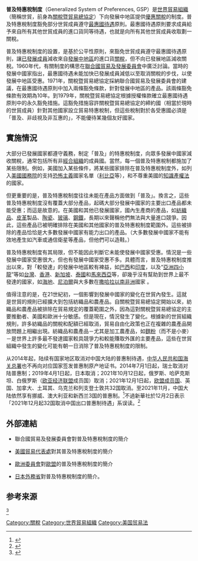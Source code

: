 {{noteTA
|T=zh-cn:普及特惠税制度; zh-tw:普遍化優惠關稅措施; zh-hk:普及特惠稅制度;
|1=zh-cn:普及特惠税制度; zh-tw:普遍化優惠關稅措施; zh-hk:普及特惠稅制度;
}}
'''普及特惠稅制度'''（Generalized System of Preferences, GSP）是[[世界貿易組織|世界貿易組織]]（簡稱世貿，前身為[[關稅暨貿易總協定|關稅暨貿易總協定]]）下向發展中地區提供[[優惠關稅|優惠關稅]]的制度。普及特惠稅制度豁免部分世貿成員遵守[[最惠國待遇|最惠國待遇]]原則。最惠國待遇原則要求成員給予來自所有其他世貿成員的進口貨同等待遇，也就是向所有其他世貿成員收取劃一關稅。

普及特惠稅制度的設置，是基於公平性原則，來豁免世貿成員遵守最惠國待遇原則，讓[[已發展國家|已發展成員]]減收來自[[發展中國家|發展中地區]]的進口貨[[關稅|關稅]]，但不向已發展地區減收關稅。1960年代，有關制度的構思在[[聯合國貿易及發展委員會|聯合國貿易及發展委員會]]中廣泛討論。當時的發展中國家指出，最惠國待遇未能加快已發展成員減低以至取消關稅的步伐，以使發展中地區受惠。1971年，關稅暨貿易總協定採納聯合國貿易及發展委員會的建議，在最惠國待遇原則中加入兩條豁免條款，針對發展中地區的產品。該兩條豁免條款有效期為10年。到1979年，關稅暨貿易總協定根據授權條款確立最惠國待遇原則中的永久豁免措施。這豁免措施容許關稅暨貿易總協定的締約國（相當於現時的世貿成員）針對其他國家設立貿易特惠稅制，但這些稅制對於各受惠國必須是「普及、非歧視及非互惠的」，不能優待某幾個友好國家。

==實施情況==
大部分已發展國家都遵守義務，制定「普及」的特惠稅制度，向眾多發展中國家減收關稅，通常包括所有非[[經合組織|經合組織]]的成員國。當然，每一個普及特惠稅制都施加了某些限制。例如，美國加入某些條件，將某些國家排除在普及特惠稅制度外，如列入[[美國國務院|美國國務院]]的支持[[恐怖主義|恐怖主義]]國家名單（[[利比亞|利比亞]]等），和不尊重美國的[[知識產權法|知識產權法]]的國家。

但更重要的是，普及特惠稅制度往往未能在產品方面做到「普及」。換言之，這些普及特惠稅制度沒有覆蓋大部分產品，起碼大部分發展中國家的主要出口產品都未能受惠；而這是故意的。在美國和其他已發展國家，國內生產商的產品，如[[紡織品|紡織品]]、[[皮革|皮革]]製品、[[陶瓷|陶瓷]]、[[玻璃|玻璃]]、[[鋼鐵|鋼鐵]]，長期以來聲稱他們無法與大量進口競爭。因此，這些產品已被明確排除在美國和其他國家的普及特惠稅制度範圍外。這些被排除的產品恰恰是大多數發展中國家有能力出口的產品。（大多數發展中國家不能有效地產生如汽車或通信衛星等產品，但他們可以造鞋。）

普及特惠稅制度有其局限，但不能因此判斷它未能使發展中國家受惠。情況是一些發展中國家受惠很大，但也有發展中國家受惠不多。具體而言，普及特惠稅制度推出以來，對「較發達」的發展中地區較有裨益，如[[巴西|巴西]]和[[印度|印度]]，以及“[[亞洲四小龍|亞洲四小龍]]”等如[[台灣|台灣]]、[[香港|香港]]、[[新加坡|新加坡]]、[[泰國|泰國]]和[[馬來西亞|馬來西亞]]等，卻幾乎沒有幫助到世界上最不發達的國家，如[[海地|海地]]、[[尼泊爾|尼泊爾]]與大多數在[[撒哈拉以南非洲|撒哈拉以南非洲]]國家 。

值得注意的是，在21世紀初，一個影響到發展中國家的變化在世貿內發生。這就是世貿的規則已經擴大到包括紡織品和農產品。自關稅暨貿易總協定開始以來，紡織品和農產品被排除在貿易規定的覆蓋範圍之外，因為這對關稅暨貿易總協定的主要推動者、美國和歐洲十分敏感。但是現在，情況發生了變化。根據新的世貿組織規則，許多紡織品的關稅和配額已經取消，貿易自由化政策也正在複雜的農產品開放問題上相繼出現。紡織品和農產品－尤其是加工農產品，如[[麵粉|麵粉]]（而不是小麥）－是世界上許多最不發達國家較具競爭力和較能賺取外匯的主要產品，這些在世貿組織中發生的變化可能有朝一日消除了普及特惠稅制度的限制。

从2014年起，陆续有国家地区取消对中国大陆的普惠制待遇，[[中华人民共和国海关总署|中华人民共和国海关总署]]也不再向对应国家签发普惠制原产地证书。2014年7月1日起，瑞士取消对陆普惠制；2019年4月1日起，日本取消；2021年10月12日起，俄罗斯、哈萨克斯坦、白俄罗斯（[[欧亚经济联盟|欧亚经济联盟]]成员国）取消；2021年12月1日起，[[欧洲联盟成员国|欧盟成员国]]、英国、加拿大、土耳其、乌克兰和列支登士敦共32国取消。至2021年11月，中国大陆依然享有挪威、澳大利亚和新西兰3国的普惠制。<ref>{{Cite web|title=海关总署：下月起不再对输欧盟成员国等国家货物签发普惠制原产地证书|url=http://finance.people.com.cn/n1/2021/1028/c1004-32267063.html|date=2021-10-28|publisher=[[人民日报|人民日报]]|access-date=2021-11-04|archive-date=2021-11-01|archive-url=https://web.archive.org/web/20211101120428/http://finance.people.com.cn/n1/2021/1028/c1004-32267063.html|dead-url=no}}</ref>不過新華社於12月2日表示「2021年12月起32国取消中国出口普惠制待遇」系误读。<ref>{{cite news |title=12月起32国取消我国出口普惠制待遇系误读 |url=https://finance.sina.com.cn/china/gncj/2021-12-02/doc-ikyamrmy6381948.shtml |accessdate=2021-12-02 |archive-date=2021-12-02 |archive-url=https://web.archive.org/web/20211202225635/https://finance.sina.com.cn/china/gncj/2021-12-02/doc-ikyamrmy6381948.shtml |dead-url=no }}</ref>

==外部連結==
*{{cite web|url=http://www.unctad.org/Templates/Page.asp?intItemID=1418&lang=1|title=UNCTAD Introduction to Generalized System of Preferences|deadurl=yes|archiveurl=https://web.archive.org/web/20090318031715/http://unctad.org/Templates/Page.asp?intItemID=1418&lang=1|archivedate=2009-03-18}}聯合國貿易及發展委員會對普及特惠稅制度的簡介
*{{cite web|url=http://www.ustr.gov/Trade_Development/Preference_Programs/GSP/Section_Index.html |title=U.S. Generalized System of Preferences |deadurl=yes |archiveurl=https://web.archive.org/web/20050414081306/http://www.ustr.gov/Trade_Development/Preference_Programs/GSP/Section_Index.html |archivedate=2005-04-14 }}[[美國貿易代表處|美國貿易代表處]]對其普及特惠稅制度的簡介
*{{cite web|url=http://ec.europa.eu/comm/trade/issues/global/gsp/index_en.htm|title=E.U. Generalised System of Preferences|access-date=2009-03-03|archive-date=2006-09-18|archive-url=https://web.archive.org/web/20060918223951/http://www.ec.europa.eu/comm/trade/issues/global/gsp/index_en.htm|dead-url=no}}[[歐洲委員會|歐洲委員會]]對[[歐盟|歐盟]]的普及特惠稅制度的簡介
*{{cite web|url=http://www.mofa.go.jp/policy/economy/gsp/|title=Japan Generalized System of Preferences|access-date=2009-03-03|archive-date=2017-12-03|archive-url=https://web.archive.org/web/20171203054834/http://www.mofa.go.jp/policy/economy/gsp/|dead-url=no}}[[日本外務省|日本外務省]]對普及特惠稅制度的簡介。

== 参考来源 ==
<ref>{{Cite journal|title=欧债危机背景下欧盟普惠制改革及其对中国的影响|author=曾令良（[[对外经济贸易大学|对外经济贸易大学]]）|url=http://ielaw.uibe.edu.cn/flsw/gjsf/14255.htm|journal=|year=2013-07-20|access-date=2021-11-04|archive-date=2021-11-04|archive-url=https://web.archive.org/web/20211104233124/http://ielaw.uibe.edu.cn/flsw/gjsf/14255.htm|dead-url=no}}</ref>
[[Category:關稅|Category:關稅]]
[[Category:世界貿易組織|Category:世界貿易組織]]
[[Category:美国贸易法|Category:美国贸易法]]